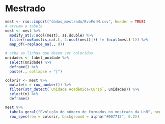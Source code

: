 # Mestrado {#mest}

```r
mest <- rio::import("dados_mestrado/EvoForM.csv", header = TRUE)
# arruma a tabela
mest <- mest %>% 
  modify_at(2:ncol(mest), as.double) %>%
  filter(rowSums(is.na(.[, 2:ncol(mest)])) != (ncol(mest)-1)) %>%
  map_df(~replace_na(., 0))

# acha as linhas que devem ser coloridas
unidades <- label_unidade %>% 
  select(Unidade) %>% 
  deframe() %>% 
  paste(., collapse = "|")

colorir <- mest %>% 
  mutate(n = row_number()) %>% 
  filter(str_detect(`Unidade Acadêmica/Curso`, unidades)) %>% 
  select(n) %>% 
  deframe()
```

```r
mest %>% 
  tabela_geral("Evolução do número de formados no mestrado da UnB", negrito = TRUE, fundo = "#007751") %>% 
  row_spec(row = colorir, background = alpha("#007715", 0.2))
```

